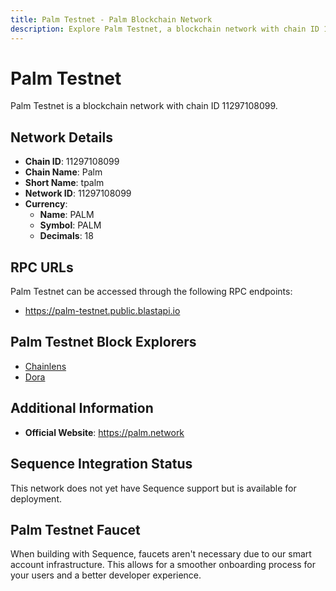 ```yaml
--- 
title: Palm Testnet - Palm Blockchain Network
description: Explore Palm Testnet, a blockchain network with chain ID 11297108099. Learn about its native currency, PALM, and how to interact with the network.
---
```


# Palm Testnet

Palm Testnet is a blockchain network with chain ID 11297108099.

## Network Details

- **Chain ID**: 11297108099
- **Chain Name**: Palm
- **Short Name**: tpalm
- **Network ID**: 11297108099
- **Currency**: 
  - **Name**: PALM
  - **Symbol**: PALM
  - **Decimals**: 18

## RPC URLs

Palm Testnet can be accessed through the following RPC endpoints:

- https://palm-testnet.public.blastapi.io

## Palm Testnet Block Explorers

- [Chainlens](https://testnet.palm.chainlens.com)
- [Dora](https://www.ondora.xyz/network/palm-testnet)

## Additional Information

- **Official Website**: https://palm.network

## Sequence Integration Status

This network does not yet have Sequence support but is available for deployment.

## Palm Testnet Faucet

When building with Sequence, faucets aren't necessary due to our smart account infrastructure. This allows for a smoother onboarding process for your users and a better developer experience.
